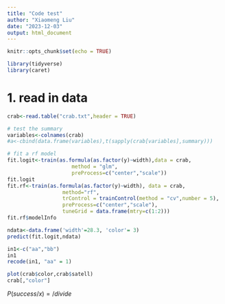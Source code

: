```yaml
---
title: "Code test"
author: "Xiaomeng Liu"
date: "2023-12-03"
output: html_document
---
```


```r
knitr::opts_chunk$set(echo = TRUE)
```

```r
library(tidyverse)
library(caret)
```

# 1. read in data

```r
crab<-read.table("crab.txt",header = TRUE)
```

```r
# test the summary
variables<-colnames(crab)
#a<-cbind(data.frame(variables),t(sapply(crab[variables],summary)))

```

```r
# fit a rf model
fit.logit<-train(as.formula(as.factor(y)~width),data = crab,
                     method = "glm",
                     preProcess=c("center","scale"))
fit.logit
fit.rf<-train(as.formula(as.factor(y)~width), data = crab,
                  method="rf",
                  trControl = trainControl(method = "cv",number = 5),
                  preProcess=c("center","scale"),
                  tuneGrid = data.frame(mtry=c(1:2)))
fit.rf$modelInfo
```
```r
ndata<-data.frame('width'=28.3, 'color'= 3)
predict(fit.logit,ndata)
```

```r
in1<-c("aa","bb")
in1
recode(in1, "aa" = 1)
```
```r
plot(crab$color,crab$satell)
crab[,"color"]
```

$P(success/x)=/divide{}$